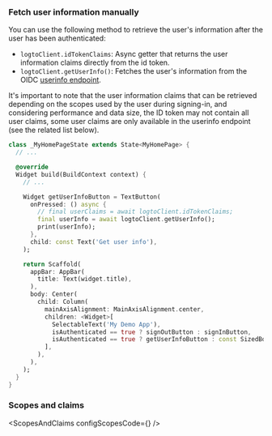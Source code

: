 

### Fetch user information manually

You can use the following method to retrieve the user's information after the user has been authenticated:

- `logtoClient.idTokenClaims`: Async getter that returns the user information claims directly from the id token.
- `logtoClient.getUserInfo()`: Fetches the user's information from the OIDC [userinfo endpoint](https://openid.net/specs/openid-connect-core-1_0.html#UserInfo).

It's important to note that the user information claims that can be retrieved depending on the scopes used by the user during signing-in, and considering performance and data size, the ID token may not contain all user claims, some user claims are only available in the userinfo endpoint (see the related list below).

```dart title="lib/main.dart"
class _MyHomePageState extends State<MyHomePage> {
  // ...

  @override
  Widget build(BuildContext context) {
    // ...

    Widget getUserInfoButton = TextButton(
      onPressed: () async {
        // final userClaims = await logtoClient.idTokenClaims;
        final userInfo = await logtoClient.getUserInfo();
        print(userInfo);
      },
      child: const Text('Get user info'),
    );

    return Scaffold(
      appBar: AppBar(
        title: Text(widget.title),
      ),
      body: Center(
        child: Column(
          mainAxisAlignment: MainAxisAlignment.center,
          children: <Widget>[
            SelectableText('My Demo App'),
            isAuthenticated == true ? signOutButton : signInButton,
            isAuthenticated == true ? getUserInfoButton : const SizedBox.shrink(),
          ],
        ),
      ),
    );
  }
}

```

### Scopes and claims

<ScopesAndClaims configScopesCode={<ScopesAndClaimsCode />} />

